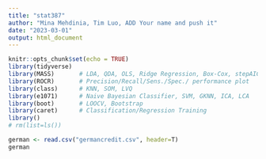 ---
title: "stat387"
author: "Mina Mehdinia, Tim Luo, ADD Your name and push it"
date: "2023-03-01"
output: html_document
---
```{r setup, include = F}
knitr::opts_chunk$set(echo = TRUE)
library(tidyverse)
library(MASS)       # LDA, QDA, OLS, Ridge Regression, Box-Cox, stepAIC, etc...
library(ROCR)       # Precision/Recall/Sens./Spec./ performance plot
library(class)      # KNN, SOM, LVQ
library(e1071)      # Naive Bayesian Classifier, SVM, GKNN, ICA, LCA
library(boot)       # LOOCV, Bootstrap
library(caret)      # Classification/Regression Training
library()
# rm(list=ls())
```


```{r read}
german <- read.csv("germancredit.csv", header=T)
german
```

